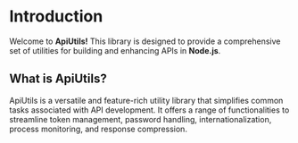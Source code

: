 # Introduction

Welcome to **ApiUtils!** This library is designed to provide a comprehensive set of utilities for building and enhancing APIs in **Node.js**.

## What is ApiUtils?

ApiUtils is a versatile and feature-rich utility library that simplifies common tasks associated with API development. It offers a range of functionalities to streamline token management, password handling, internationalization, process monitoring, and response compression.
